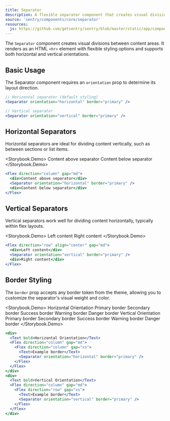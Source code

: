 ```yaml
---
title: Separator
description: A flexible separator component that creates visual divisions between content with customizable orientation and styling.
source: 'sentry/components/core/separator'
resources:
  js: https://github.com/getsentry/sentry/blob/master/static/app/components/core/separator/separator.tsx
---
```





The `Separator` component creates visual divisions between content areas. It renders as an HTML `<hr>` element with flexible styling options and supports both horizontal and vertical orientations.

## Basic Usage

The Separator component requires an `orientation` prop to determine its layout direction.

```jsx
// Horizontal separator (default styling)
<Separator orientation="horizontal" border="primary" />

// Vertical separator
<Separator orientation="vertical" border="primary" />
```

## Horizontal Separators

Horizontal separators are ideal for dividing content vertically, such as between sections or list items.

<Storybook.Demo>
  <Flex direction="column" gap="md">
    <Container padding="md" border="primary" radius="md" background="primary">
      Content above separator
    </Container>
    <Separator orientation="horizontal" border="primary" />
    <Container padding="md" border="primary" radius="md" background="primary">
      Content below separator
    </Container>
  </Flex>
</Storybook.Demo>

```jsx
<Flex direction="column" gap="md">
  <div>Content above separator</div>
  <Separator orientation="horizontal" border="primary" />
  <div>Content below separator</div>
</Flex>
```

## Vertical Separators

Vertical separators work well for dividing content horizontally, typically within flex layouts.

<Storybook.Demo>
  <Flex direction="row" align="center" gap="md">
    <Container padding="md" border="primary" radius="md" background="primary">
      Left content
    </Container>
    <Separator orientation="vertical" border="primary" />
    <Container padding="md" border="primary" radius="md" background="primary">
      Right content
    </Container>
  </Flex>
</Storybook.Demo>

```jsx
<Flex direction="row" align="center" gap="md">
  <div>Left content</div>
  <Separator orientation="vertical" border="primary" />
  <div>Right content</div>
</Flex>
```

## Border Styling

The `border` prop accepts any border token from the theme, allowing you to customize the separator's visual weight and color.

<Storybook.Demo>
  <Flex direction="row" gap="md" justify="start" align="start">
    <Flex align="start" justify="start" direction="column" gap="md">
      <Text bold>Horizontal Orientation</Text>
      <Flex direction="column" gap="md">
        <Flex direction="column" gap="xs">
          <Text>Primary border</Text>
          <Separator orientation="horizontal" border="primary" />
        </Flex>
        <Flex direction="column" gap="xs">
          <Text>Secondary border</Text>
          <Separator orientation="horizontal" border="secondary" />
        </Flex>
        <Flex direction="column" gap="xs">
          <Text>Success border</Text>
          <Separator orientation="horizontal" border="success" />
        </Flex>
        <Flex direction="column" gap="xs">
          <Text>Warning border</Text>
          <Separator orientation="horizontal" border="warning" />
        </Flex>
        <Flex direction="column" gap="xs">
          <Text>Danger border</Text>
          <Separator orientation="horizontal" border="danger" />
        </Flex>
      </Flex>
    </Flex>
    <Flex align="start" justify="start" direction="column" gap="md">
      <Text bold>Vertical Orientation</Text>
      <Flex direction="column" gap="md">
        <Flex direction="row" gap="xs">
          <Text>Primary border</Text>
          <Separator orientation="vertical" border="primary" />
        </Flex>
        <Flex direction="row" gap="xs">
          <Text>Secondary border</Text>
          <Separator orientation="vertical" border="secondary" />
        </Flex>
        <Flex direction="row" gap="xs">
          <Text>Success border</Text>
          <Separator orientation="vertical" border="success" />
        </Flex>
        <Flex direction="row" gap="xs">
          <Text>Warning border</Text>
          <Separator orientation="vertical" border="warning" />
        </Flex>
        <Flex direction="row" gap="xs">
          <Text>Danger border</Text>
          <Separator orientation="vertical" border="danger" />
        </Flex>
      </Flex>
    </Flex>
  </Flex>
</Storybook.Demo>

```jsx
<div>
  <Text bold>Horizontal Orientation</Text>
  <Flex direction="column" gap="md">
    <Flex direction="column" gap="xs">
      <Text>Example border</Text>
      <Separator orientation="horizontal" border="primary" />
    </Flex>
  </Flex>
</div>
<div>
  <Text bold>Vertical Orientation</Text>
  <Flex direction="column" gap="md">
    <Flex direction="row" gap="xs">
      <Text>Example border</Text>
      <Separator orientation="vertical" border="primary" />
    </Flex>
  </Flex>
</div>
```
